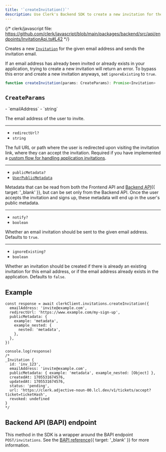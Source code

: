 ```yaml
---
title: '`createInvitation()`'
description: Use Clerk's Backend SDK to create a new invitation for the given email address, and send the invitation email.
---
```


{/* clerk/javascript file: https://github.com/clerk/javascript/blob/main/packages/backend/src/api/endpoints/InvitationApi.ts#L42 */}

Creates a new [`Invitation`](/docs/references/backend/types/backend-invitation) for the given email address and sends the invitation email.

If an email address has already been invited or already exists in your application, trying to create a new invitation will return an error. To bypass this error and create a new invitation anyways, set `ignoreExisting` to `true`.

```ts
function createInvitation(params: CreateParams): Promise<Invitation>
```

## `CreateParams`

<Properties>
  - `emailAddress`
  - `string`

  The email address of the user to invite.

  ---

  - `redirectUrl?`
  - `string`

  The full URL or path where the user is redirected upon visiting the invitation link, where they can accept the invitation. Required if you have implemented a [custom flow for handling application invitations](/docs/custom-flows/application-invitations).

  ---

  - `publicMetadata?`
  - [`UserPublicMetadata`](/docs/references/javascript/types/metadata#user-public-metadata)

  Metadata that can be read from both the Frontend API and [Backend API](/docs/reference/backend-api){{ target: '_blank' }}, but can be set only from the Backend API. Once the user accepts the invitation and signs up, these metadata will end up in the user's public metadata.

  ---

  - `notify?`
  - `boolean`

  Whether an email invitation should be sent to the given email address. Defaults to `true`.

  ---

  - `ignoreExisting?`
  - `boolean`

  Whether an invitation should be created if there is already an existing invitation for this email address, or if the email address already exists in the application. Defaults to `false`.
</Properties>

## Example

```tsx
const response = await clerkClient.invitations.createInvitation({
  emailAddress: 'invite@example.com',
  redirectUrl: 'https://www.example.com/my-sign-up',
  publicMetadata: {
    example: 'metadata',
    example_nested: {
      nested: 'metadata',
    },
  },
})

console.log(response)
/*
_Invitation {
  id: 'inv_123',
  emailAddress: 'invite@example.com',
  publicMetadata: { example: 'metadata', example_nested: [Object] },
  createdAt: 1705531674576,
  updatedAt: 1705531674576,
  status: 'pending',
  url: 'https://clerk.adjective-noun-00.lcl.dev/v1/tickets/accept?ticket=ticketHash',
  revoked: undefined
}
*/
```

## Backend API (BAPI) endpoint

This method in the SDK is a wrapper around the BAPI endpoint `POST/invitations`. See the [BAPI reference](/docs/reference/backend-api/tag/Invitations#operation/CreateInvitation){{ target: '_blank' }} for more information.
